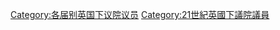 {{United Kingdom MPs by Parliament header|57}}
[[Category:各届别英国下议院议员|Category:各届别英国下议院议员]]
[[Category:21世紀英國下議院議員|Category:21世紀英國下議院議員]]